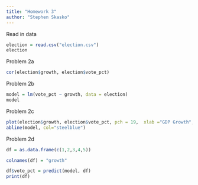 ```yaml
---
title: "Homework 3"
author: "Stephen Skasko"
---
```


Read in data

```r
election = read.csv("election.csv")
election

```

Problem 2a

```r
cor(election$growth, election$vote_pct)
```

Problem 2b

```r
model = lm(vote_pct ~ growth, data = election)
model
```

Problem 2c

```r
plot(election$growth, election$vote_pct, pch = 19,  xlab ="GDP Growth", ylab = "Incumbent Vote Percentage")
abline(model, col="steelblue")
```

Problem 2d

```r
df = as.data.frame(c(1,2,3,4,5))

colnames(df) = "growth"

df$vote_pct = predict(model, df)
print(df)

```

